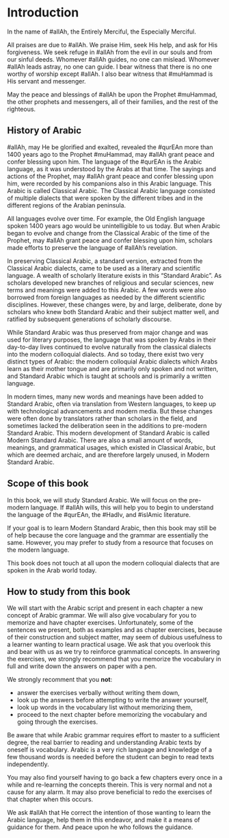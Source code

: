 # Introduction

In the name of [#allAh]{.trn2}, the Entirely Merciful, the Especially Merciful.

All praises are due to [#allAh]{.trn2}. We praise Him, seek His help, and ask for His forgiveness. We seek refuge in [#allAh]{.trn2} from the evil in our souls and from our sinful deeds. Whomever [#allAh]{.trn2} guides, no one can mislead. Whomever [#allAh]{.trn2} leads astray, no one can guide. I bear witness that there is no one worthy of worship except [#allAh]{.trn2}. I also bear witness that [#muHammad]{.trn2} is His servant and messenger.

May the peace and blessings of [#allAh]{.trn2} be upon the Prophet [#muHammad]{.trn2}, the other prophets and messengers, all of their families, and the rest of the righteous.

## History of Arabic 

[#allAh]{.trn2}, may He be glorified and exalted, revealed the [#qurEAn]{.trn2} more than 1400 years ago to the Prophet [#muHammad]{.trn2}, may [#allAh]{.trn2} grant peace and confer blessing upon him. The language of the [#qurEAn]{.trn2} is the Arabic language, as it was understood by the Arabs at that time. The sayings and actions of the Prophet, may [#allAh]{.trn2} grant peace and confer blessing upon him, were recorded by his companions also in this Arabic language. This Arabic is called Classical Arabic. The Classical Arabic language consisted of multiple dialects that were spoken by the different tribes and in the different regions of the Arabian peninsula.

All languages evolve over time. For example, the Old English language spoken 1400 years ago would be unintelligible to us today. But when Arabic began to evolve and change from the Classical Arabic of the time of the Prophet, may [#allAh]{.trn2} grant peace and confer blessing upon him, scholars made efforts to preserve the language of [#allAh]{.trn2}'s revelation.

In preserving Classical Arabic, a standard version, extracted from the Classical Arabic dialects, came to be used as a literary and scientific language. A wealth of scholarly literature exists in this "Standard Arabic". As scholars developed new branches of religious and secular sciences, new terms and meanings were added to this Arabic. A few words were also borrowed from foreign languages as needed by the different scientific disciplines. However, these changes were, by and large, deliberate, done by scholars who knew both Standard Arabic and their subject matter well, and ratified by subsequent generations of scholarly discourse.

While Standard Arabic was thus preserved from major change and was used for literary purposes, the language that was spoken by Arabs in their day-to-day lives continued to evolve naturally from the classical dialects into the modern colloquial dialects. And so today, there exist two very distinct types of Arabic: the modern colloquial Arabic dialects which Arabs learn as their mother tongue and are primarily only spoken and not written, and Standard Arabic which is taught at schools and is primarily a written language.

In modern times, many new words and meanings have been added to Standard Arabic, often via translation from Western languages, to keep up with technological advancements and modern media. But these changes were often done by translators rather than scholars in the field, and sometimes lacked the deliberation seen in the additions to pre-modern Standard Arabic. This modern development of Standard Arabic is called Modern Standard Arabic. There are also a small amount of words, meanings, and grammatical usages, which existed in Classical Arabic, but which are deemed archaic, and are therefore largely unused, in Modern Standard Arabic.

## Scope of this book

In this book, we will study Standard Arabic. We will focus on the pre-modern language. If [#allAh]{.trn2} wills, this will help you to begin to understand the language of the [#qurEAn]{.trn2}, the [#HadIv]{.trn2}, and [#islAm]{.trn2}ic literature.

If your goal is to learn Modern Standard Arabic, then this book may still be of help because the core language and the grammar are essentially the same. However, you may prefer to study from a resource that focuses on the modern language.

This book does not touch at all upon the modern colloquial dialects that are spoken in the Arab world today.

## How to study from this book

We will start with the Arabic script and present in each chapter a new concept of Arabic grammar. We will also give vocabulary for you to memorize and have chapter exercises. Unfortunately, some of the sentences we present, both as examples and as chapter exercises, because of their construction and subject matter, may seem of dubious usefulness to a learner wanting to learn practical usage. We ask that you overlook this and bear with us as we try to reinforce grammatical concepts. In answering the exercises, we strongly recommend that you memorize the vocabulary in full and write down the answers on paper with a pen. 

We strongly recomment that you **not**:

+ answer the exercises verbally without writing them down,
+ look up the answers before attempting to write the answer yourself,
+ look up words in the vocabulary list without memorizing them,
+ proceed to the next chapter before memorizing the vocabulary and going through the exercises.

Be aware that while Arabic grammar requires effort to master to a sufficient degree, the real barrier to reading and understanding Arabic texts by oneself is vocabulary. Arabic is a very rich language and knowledge of a few thousand words is needed before the student can begin to read texts independently.

You may also find yourself having to go back a few chapters every once in a while and re-learning the concepts therein. This is very normal and not a cause for any alarm. It may also prove beneficial to redo the exercises of that chapter when this occurs.

We ask [#allAh]{.trn2} that He correct the intention of those wanting to learn the Arabic language, help them in this endeavor, and make it a means of guidance for them. And peace upon he who follows the guidance.

